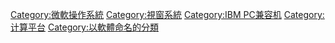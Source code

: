 {{Catmore}}
{{Commonscat|Microsoft Windows}}

[[Category:微軟操作系統|Category:微軟操作系統]]
[[Category:視窗系統|Category:視窗系統]]
[[Category:IBM_PC兼容机|Category:IBM PC兼容机]]
[[Category:计算平台|Category:计算平台]]
[[Category:以軟體命名的分類|Category:以軟體命名的分類]]